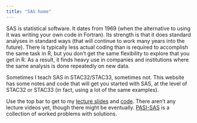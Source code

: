 ```yaml
---
title: "SAS home"
---
```


SAS is statistical software. It dates from 1969 (when the alternative to using it was writing your own code in Fortran). Its strength is that it does standard analyses in standard ways (that will continue to work many years into the future). There is typically less actual coding than is required to accomplish the same task in R, but you don't get the same flexibility to explore that you get in R. As a result, it finds heavy use in companies and institutions where the same analysis is done repeatedly on new data. 

Sometimes I teach SAS in STAC32/STAC33, sometimes not. This website has some notes and code that will get you started with SAS, at the level of STAC32 or STAC33 (in fact, using a lot of the same examples).

Use the top bar to get to my [lecture slides](slides-sas.pdf) and [code](code.html). There aren't any lecture videos yet, though there might be eventually. [PASI-SAS](pasi-sas.pdf) is a collection of worked problems with solutions.